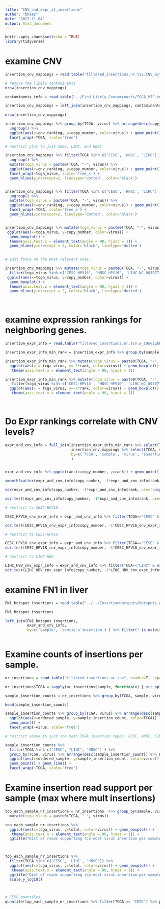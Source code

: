 ```yaml
---
title: "CNV_and_expr_at_insertions"
author: "bhaas"
date: '2022-11-04'
output: html_document
---
```


```r
knitr::opts_chunk$set(echo = TRUE)
library(tidyverse)
```


# examine CNV
```r

insertion_cnv_mappings = read.table("filtered_insertions.nr.tsv.CNV_within_10kb", header=T, sep="\t", stringsAsFactors = F)


```


```r
# remove the likely contaminants
nrow(insertion_cnv_mappings)

contaminants_info = read.table("../Find_Likely_Contaminants/TCGA_VIF_contaminants_only.tsv.saved", header=T, sep="\t", stringsAsFactors = F)

insertion_cnv_mappings = left_join(insertion_cnv_mappings, contaminants_info, by=c('sample'='sample_name', 'virus')) %>%  filter(is.na(CONTAM)) %>% select(-CONTAM)
  
nrow(insertion_cnv_mappings)

```


```r

insertion_cnv_mappings %>% group_by(TCGA, virus) %>% arrange(desc(copy_number)) %>% mutate(cnv_ranking = row_number()) %>%
  ungroup() %>%
  ggplot(aes(x=cnv_ranking, y=copy_number, color=virus)) + geom_point() + geom_line() +
  facet_wrap(~TCGA, scale='free')


```

```r
# restrict plot to just CESC, LIHC, and HNSC

insertion_cnv_mappings %>% filter(TCGA %in% c('CESC', 'HNSC', 'LIHC') ) %>% group_by(TCGA, virus) %>% arrange(desc(copy_number)) %>% mutate(cnv_ranking = row_number()) %>%
  ungroup() %>%
  mutate(tcga_virus = paste0(TCGA, "-", virus)) %>%
  ggplot(aes(x=cnv_ranking, y=copy_number, color=virus)) + geom_point() + geom_line() +
  facet_wrap(~tcga_virus, scale='free_x') + 
  geom_hline(yintercept=2, linetype='dotted', color='black')


insertion_cnv_mappings %>% filter(TCGA %in% c('CESC', 'HNSC', 'LIHC') ) %>% group_by(TCGA, virus) %>% arrange(desc(copy_number)) %>% mutate(cnv_ranking = row_number()) %>%
  ungroup() %>%
  mutate(tcga_virus = paste0(TCGA, "-", virus)) %>%
  ggplot(aes(x=cnv_ranking, y=copy_number, color=virus)) + geom_point() + geom_line() +
  facet_wrap(~TCGA, scale='free_x') + 
  geom_hline(yintercept=2, linetype='dotted', color='black')



```





```r


insertion_cnv_mappings %>% mutate(tcga_virus = paste0(TCGA, "-", virus)) %>%
 ggplot(aes(x=tcga_virus, y=copy_number, color=virus)) + 
  geom_boxplot() +
  theme(axis.text.x = element_text(angle = 90, hjust = 1)) +
  geom_hline(yintercept = 2, color='black', linetype='dotted')
  


```

```r

# just focus on the most relevant ones.

insertion_cnv_mappings %>% mutate(tcga_virus = paste0(TCGA, "-", virus)) %>%
  filter(tcga_virus %in% c('CESC-HPV16', 'HNSC-HPV16', 'LIHC-NC_003977_3182nt_Hepatitis_B_virus')) %>%
 ggplot(aes(x=tcga_virus, y=copy_number, color=virus)) + 
  geom_boxplot() +
  theme(axis.text.x = element_text(angle = 90, hjust = 1)) +
  geom_hline(yintercept = 2, color='black', linetype='dotted')
  



```




# examine expression rankings for neighboring genes.

```r

insertion_expr_info = read.table("filtered_insertions.nr.tsv.w_10neighbors.expr_vals", header=T, sep="\t", stringsAsFactors = F)

insertion_expr_info_min_rank = insertion_expr_info %>% group_by(sample, insertion) %>% arrange(rank) %>% filter(row_number() == 1) %>% ungroup()

```


```r

insertion_expr_info_min_rank %>% mutate(tcga_virus = paste0(TCGA, "-", virus)) %>% 
  ggplot(aes(x = tcga_virus, y=-1*rank, color=virus)) + geom_boxplot() +
   theme(axis.text.x = element_text(angle = 90, hjust = 1)) 

```


```r

insertion_expr_info_min_rank %>% mutate(tcga_virus = paste0(TCGA, "-", virus)) %>% 
   filter(tcga_virus %in% c('CESC-HPV16', 'HNSC-HPV16', 'LIHC-NC_003977_3182nt_Hepatitis_B_virus')) %>%
  ggplot(aes(x = tcga_virus, y=-1*rank, color=virus)) + geom_boxplot() +
   theme(axis.text.x = element_text(angle = 90, hjust = 1)) 




```





# Do Expr rankings correlate with CNV levels?


```r

expr_and_cnv_info = full_join(insertion_expr_info_min_rank %>% select(TCGA, sample, virus, insertion, rank),
                              insertion_cnv_mappings %>% select(TCGA, sample, virus, insertion, copy_number),
                              by=c('TCGA', 'sample', 'virus', 'insertion')
                              )



```


```r
expr_and_cnv_info %>% ggplot(aes(x=copy_number, y=rank)) + geom_point()


```


```r


smoothScatter(expr_and_cnv_info$copy_number, -1*expr_and_cnv_info$rank, xlim=c(0,20), ylim=c(0,-20))

```

```r

cor(expr_and_cnv_info$copy_number, -1*expr_and_cnv_info$rank, use='complete', method='spearman')
```


```r

cor.test(expr_and_cnv_info$copy_number, -1*expr_and_cnv_info$rank, use='complete', method='spearman')

```

```r

# restrict to CESC-HPV16

CESC_HPV16_cnv_expr_info = expr_and_cnv_info %>% filter(TCGA=="CESC" & virus == "HPV16") 

cor.test(CESC_HPV16_cnv_expr_info$copy_number, -1*CESC_HPV16_cnv_expr_info$rank, use='complete', method='spearman')


```

```r
# restrict to CESC-HPV16

CESC_HPV18_cnv_expr_info = expr_and_cnv_info %>% filter(TCGA=="CESC" & virus == "HPV18") 
cor.test(CESC_HPV18_cnv_expr_info$copy_number, -1*CESC_HPV18_cnv_expr_info$rank, use='complete', method='spearman')


```


```r

# restrict to LIHC-HBV

LIHC_HBV_cnv_expr_info = expr_and_cnv_info %>% filter(TCGA=="LIHC" & virus == "NC_003977_3182nt_Hepatitis_B_virus") 
cor.test(LIHC_HBV_cnv_expr_info$copy_number, -1*LIHC_HBV_cnv_expr_info$rank, use='complete', method='spearman')


```



# examine FN1 in liver

```r


FN1_hotspot_insertions = read.table("../../InsertionHotspots/hotspots.w_20neighbors.tsv", header=T, sep="\t", stringsAsFactors = F) %>% filter(hotspot== "chr2:215425286") %>% select(sample, contig)

FN1_hotspot_insertions 


```

```r
left_join(FN1_hotspot_insertions,
          expr_and_cnv_info,
          by=c('sample', 'contig'='insertion') ) %>% filter(! is.na(virus))
          
```


# Examine counts of insertions per sample.

```r


nr_insertions = read.table("filtered_insertions.nr.tsv", header=T, sep="\t", stringsAsFactors = F)

nr_insertions$TCGA = sapply(nr_insertions$sample, function(x) { str_split(x, "-")[[1]][1]; })


```


```r

sample_insertion_counts = nr_insertions %>% group_by(TCGA, sample, virus) %>% tally(name='sample_insertion_count') %>% ungroup()

head(sample_insertion_counts)
```

```r

sample_insertion_counts %>% group_by(TCGA, virus) %>% arrange(desc(sample_insertion_count)) %>% mutate(ordered_sample = row_number()) %>% ungroup() %>%
  ggplot(aes(x=ordered_sample, y=sample_insertion_count, color=TCGA)) +
  geom_point() +
  facet_wrap(~virus, scale='free')

```


```r
# restrict above to just the main TCGA insertion types: CESC, HNSC, LIHC

sample_insertion_counts %>% 
  filter(TCGA %in% c("CESC", "LIHC", "HNSC") ) %>%
  group_by(TCGA, virus) %>% arrange(desc(sample_insertion_count)) %>% mutate(ordered_sample = row_number()) %>% ungroup() %>%
  ggplot(aes(x=ordered_sample, y=sample_insertion_count, color=virus)) +
  geom_point() + geom_line() +
  facet_wrap(~TCGA, scale='free')


```



# Examine insertion read support per sample (max where mult insertions)

```r

top_each_sample_nr_insertions = nr_insertions  %>% group_by(sample, virus) %>% arrange(desc(total)) %>% filter(row_number() == 1) %>% ungroup() %>%
  mutate(tcga_virus = paste0(TCGA, "-", virus)) 

top_each_sample_nr_insertions %>%
  ggplot(aes(x=tcga_virus, y=total, color=virus)) + geom_boxplot() +
   theme(axis.text.x = element_text(angle = 90, hjust = 1)) +
  ggtitle("Dist of reads supporting top-most virus insertion per sample")
 



```


```r


top_each_sample_nr_insertions %>%
  filter(TCGA %in% c('CESC', 'LIHC', 'HNSC')) %>%
  ggplot(aes(x=tcga_virus, y=total, color=virus)) + geom_boxplot() +
   theme(axis.text.x = element_text(angle = 90, hjust = 1)) +
  ggtitle("Dist of reads supporting top-most virus insertion per sample") +
  scale_y_log10()

 
```



```r
# CESC quantiles
quantile(top_each_sample_nr_insertions %>% filter(TCGA == "CESC") %>% pull('total'), probs = seq(0,1,.01))

```



